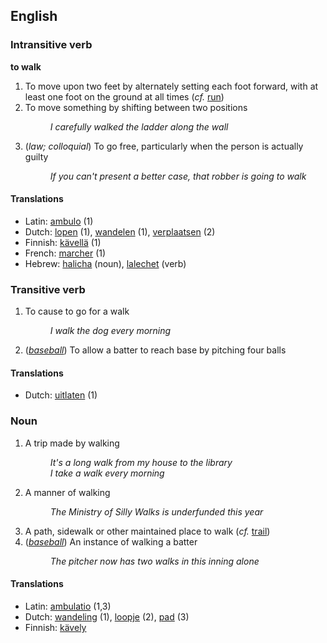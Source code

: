 == English ==

=== Intransitive verb ===
'''to walk'''

# To move upon two feet by alternately setting each foot forward, with at least one foot on the ground at all times (''cf.'' [[run]])
# To move something by shifting between two positions
#: ''I carefully walked the ladder along the wall''
# (''law; colloquial'') To go free, particularly when the person is actually guilty
#: ''If you can't present a better case, that robber is going to walk''
====Translations====
*Latin: [[ambulo]] (1)
*Dutch: [[lopen]] (1), [[wandelen]] (1), [[verplaatsen]] (2)
*Finnish: [[kävellä]] (1)
*French: [[marcher]] (1)
*Hebrew: [[halicha]] (noun), [[lalechet]] (verb)
=== Transitive verb ===
# To cause to go for a walk
#: ''I walk the dog every morning''
# (''[[baseball]]'') To allow a batter to reach base by pitching four balls
====Translations====
*Dutch: [[uitlaten]] (1)

=== Noun ===
# A trip made by walking
#: ''It's a long walk from my house to the library''
#: ''I take a walk every morning''
# A manner of walking
#: ''The Ministry of Silly Walks is underfunded this year''
# A path, sidewalk or other maintained place to walk (''cf.'' [[trail]])
# (''[[baseball]]'') An instance of walking a batter
#: ''The pitcher now has two walks in this inning alone''

====Translations====
*Latin: [[ambulatio]] (1,3)
*Dutch: [[wandeling]] (1), [[loopje]] (2), [[pad]] (3)
*Finnish: [[kävely]]